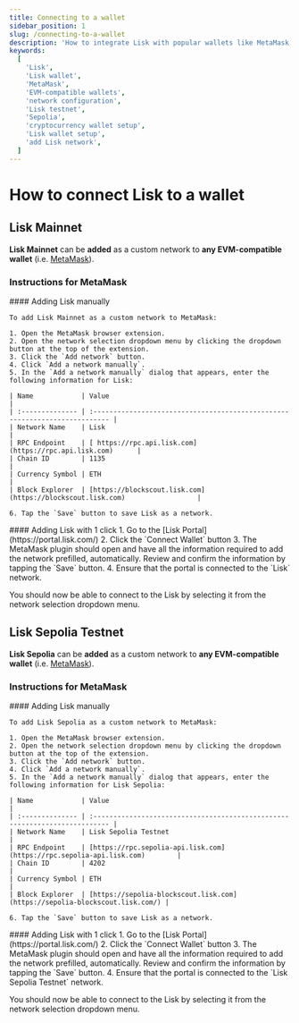 ```yaml
---
title: Connecting to a wallet
sidebar_position: 1
slug: /connecting-to-a-wallet
description: 'How to integrate Lisk with popular wallets like MetaMask.'
keywords:
  [
    'Lisk',
    'Lisk wallet',
    'MetaMask',
    'EVM-compatible wallets',
    'network configuration',
    'Lisk testnet',
    'Sepolia',
    'cryptocurrency wallet setup',
    'Lisk wallet setup',
    'add Lisk network',
  ]
---
```



# How to connect Lisk to a wallet

## Lisk Mainnet

**Lisk Mainnet** can be **added** as a custom network to **any EVM-compatible wallet** (i.e. [MetaMask](https://metamask.io/)).

### Instructions for MetaMask

<Tabs>
  <TabItem value="manual" label="Adding Lisk manually" default>
    #### Adding Lisk manually

    To add Lisk Mainnet as a custom network to MetaMask:

    1. Open the MetaMask browser extension.
    2. Open the network selection dropdown menu by clicking the dropdown button at the top of the extension.
    3. Click the `Add network` button.
    4. Click `Add a network manually`.
    5. In the `Add a network manually` dialog that appears, enter the following information for Lisk:

    | Name            | Value                                                                       |
    | :-------------- | :-------------------------------------------------------------------------- |
    | Network Name    | Lisk                                                                        |
    | RPC Endpoint    | [ https://rpc.api.lisk.com](https://rpc.api.lisk.com)      |
    | Chain ID        | 1135                                                                        |
    | Currency Symbol | ETH                                                                         |
    | Block Explorer  | [https://blockscout.lisk.com](https://blockscout.lisk.com)                  |

    6. Tap the `Save` button to save Lisk as a network.
  </TabItem>
  <TabItem value="1click" label="1-Click solution">
    #### Adding Lisk with 1 click
    1. Go to the [Lisk Portal](https://portal.lisk.com/)
    2. Click the `Connect Wallet` button
    3. The MetaMask plugin should open and have all the information required to add the network prefilled, automatically.
    Review and confirm the information by tapping the `Save` button.
    4. Ensure that the portal is connected to the `Lisk` network.
  </TabItem>
</Tabs>

You should now be able to connect to the Lisk by selecting it from the network selection dropdown menu.


## Lisk Sepolia Testnet

**Lisk Sepolia** can be **added** as a custom network to **any EVM-compatible wallet** (i.e. [MetaMask](https://metamask.io/)).

### Instructions for MetaMask

<Tabs>
  <TabItem value="manual" label="Adding Lisk manually" default>
    #### Adding Lisk manually

    To add Lisk Sepolia as a custom network to MetaMask:

    1. Open the MetaMask browser extension.
    2. Open the network selection dropdown menu by clicking the dropdown button at the top of the extension.
    3. Click the `Add network` button.
    4. Click `Add a network manually`.
    5. In the `Add a network manually` dialog that appears, enter the following information for Lisk Sepolia:

    | Name            | Value                                                                       |
    | :-------------- | :-------------------------------------------------------------------------- |
    | Network Name    | Lisk Sepolia Testnet                                                        |
    | RPC Endpoint    | [https://rpc.sepolia-api.lisk.com](https://rpc.sepolia-api.lisk.com)        |
    | Chain ID        | 4202                                                                        |
    | Currency Symbol | ETH                                                                         |
    | Block Explorer  | [https://sepolia-blockscout.lisk.com](https://sepolia-blockscout.lisk.com/) |

    6. Tap the `Save` button to save Lisk as a network.
  </TabItem>
  <TabItem value="1click" label="1-Click solution">
    #### Adding Lisk with 1 click
    1. Go to the [Lisk Portal](https://portal.lisk.com/)
    2. Click the `Connect Wallet` button
    3. The MetaMask plugin should open and have all the information required to add the network prefilled, automatically.
    Review and confirm the information by tapping the `Save` button.
    4. Ensure that the portal is connected to the `Lisk Sepolia Testnet` network.
  </TabItem>
</Tabs>

You should now be able to connect to the Lisk by selecting it from the network selection dropdown menu.






